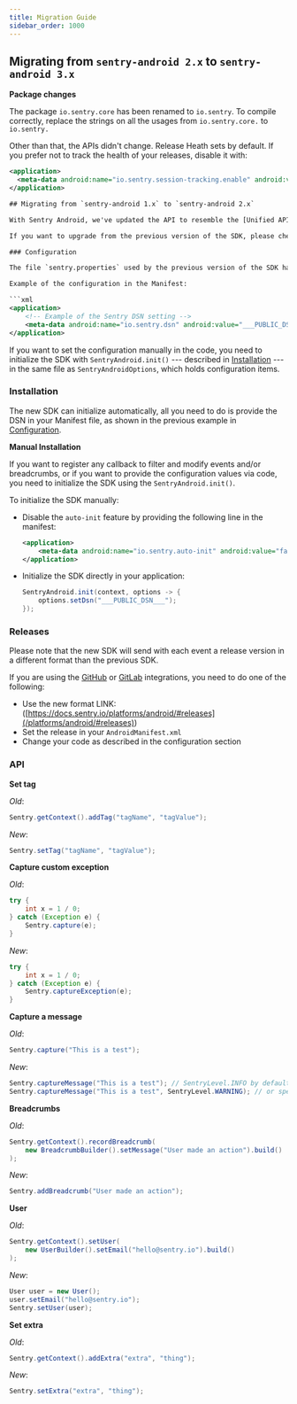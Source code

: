 ```yaml
---
title: Migration Guide
sidebar_order: 1000
---
```


## Migrating from `sentry-android 2.x` to `sentry-android 3.x`

**Package changes**

The package `io.sentry.core` has been renamed to `io.sentry`. To compile correctly, replace the strings on all the usages from `io.sentry.core.` to `io.sentry.`

Other than that, the APIs didn't change. Release Heath sets by default. If you prefer not to track the health of your releases, disable it with:

```xml
<application>
  <meta-data android:name="io.sentry.session-tracking.enable" android:value="false" />
</application>

## Migrating from `sentry-android 1.x` to `sentry-android 2.x`

With Sentry Android, we've updated the API to resemble the [Unified API](https://develop.sentry.dev/sdk/unified-api/) more closely. And now that the SDK isn't built on top of `sentry-java`, Sentry Android has more Android-specific features.

If you want to upgrade from the previous version of the SDK, please check the following sections of changes that may need updating in your code.

### Configuration

The file `sentry.properties` used by the previous version of the SDK has been discontinued. Configurations for the new SDK are in `AndroidManifest.xml` or directly in the code.

Example of the configuration in the Manifest:

```xml
<application>
    <!-- Example of the Sentry DSN setting -->
    <meta-data android:name="io.sentry.dsn" android:value="___PUBLIC_DSN__" />
</application>
```

If you want to set the configuration manually in the code, you need to initialize the SDK with `SentryAndroid.init()` --- described in [Installation](#installation) --- in the same file as `SentryAndroidOptions`, which holds configuration items.

### Installation

The new SDK can initialize automatically, all you need to do is provide the DSN in your Manifest file, as shown in the previous example in [Configuration](#configuration).

**Manual Installation**

If you want to register any callback to filter and modify events and/or breadcrumbs, or if you want to provide the configuration values via code, you need to initialize the SDK using the `SentryAndroid.init()`.

To initialize the SDK manually:

- Disable the `auto-init` feature by providing the following line in the manifest:

  ```xml
  <application>
      <meta-data android:name="io.sentry.auto-init" android:value="false" />
  </application>
  ```

- Initialize the SDK directly in your application:

  ```java
  SentryAndroid.init(context, options -> {
      options.setDsn("___PUBLIC_DSN___");
  });
  ```

### Releases

Please note that the new SDK will send with each event a release version in a different format than the previous SDK.

If you are using the [GitHub](/workflow/integrations/github/) or [GitLab](/workflow/integrations/gitlab/) integrations, you need to do one of the following:

- Use the new format LINK: ([https://docs.sentry.io/platforms/android/#releases](/platforms/android/#releases))
- Set the release in your `AndroidManifest.xml`
- Change your code as described in the configuration section

### API

**Set tag**

_Old_:

```java
Sentry.getContext().addTag("tagName", "tagValue");
```

_New_:

```java
Sentry.setTag("tagName", "tagValue");
```

**Capture custom exception**

_Old_:

```java
try {
    int x = 1 / 0;
} catch (Exception e) {
    Sentry.capture(e);
}
```

_New_:

```java
try {
    int x = 1 / 0;
} catch (Exception e) {
    Sentry.captureException(e);
}
```

**Capture a message**

_Old_:

```java
Sentry.capture("This is a test");
```

_New_:

```java
Sentry.captureMessage("This is a test"); // SentryLevel.INFO by default
Sentry.captureMessage("This is a test", SentryLevel.WARNING); // or specific level
```

**Breadcrumbs**

_Old_:

```java
Sentry.getContext().recordBreadcrumb(
    new BreadcrumbBuilder().setMessage("User made an action").build()
);
```

_New_:

```java
Sentry.addBreadcrumb("User made an action");
```

**User**

_Old_:

```java
Sentry.getContext().setUser(
    new UserBuilder().setEmail("hello@sentry.io").build()
);
```

_New_:

```java
User user = new User();
user.setEmail("hello@sentry.io");
Sentry.setUser(user);
```

**Set extra**

_Old_:

```java
Sentry.getContext().addExtra("extra", "thing");
```

_New_:

```java
Sentry.setExtra("extra", "thing");
```
